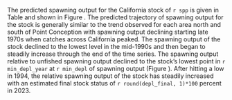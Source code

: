 The predicted spawning output for the California stock of `r spp` is given in Table \ref{tab:ca-status} and shown in Figure \ref{fig:sb-all}. The predicted trajectory of spawning output for the stock is generally similar to the trend observed for each area north and south of Point Conception with spawning output declining starting late 1970s when catches across California peaked. The spawning output of the stock declined to the lowest level in the mid-1990s and then began to steadily increase through the end of the time series. The spawning output relative to unfished spawning output declined to the stock's lowest point in `r min_depl_year` at `r min_depl` of spawning output (Figure \ref{fig:depl-all}). After hitting a low in 1994, the relative spawning output of the stock has steadily increased with an estimated final stock status of `r round(depl_final, 1)*100` percent in 2023.
